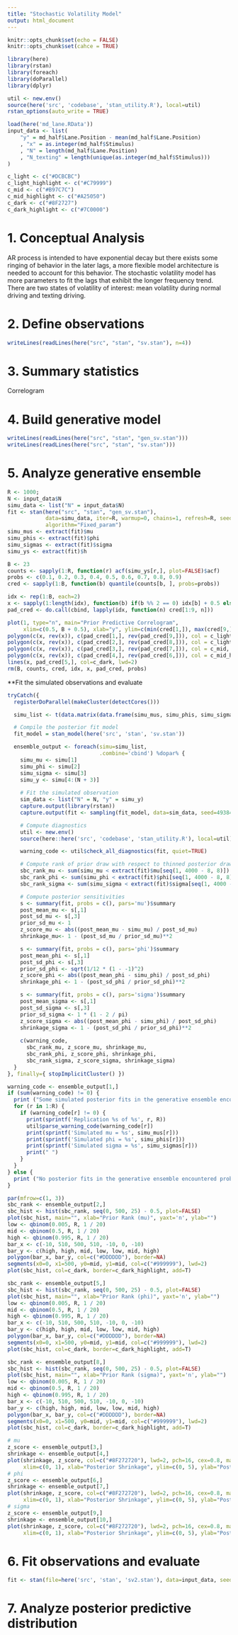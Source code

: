 ```yaml
---
title: "Stochastic Volatility Model"
output: html_document
---
```


```r
knitr::opts_chunk$set(echo = FALSE)
knitr::opts_chunk$set(cahce = TRUE)

library(here)
library(rstan)
library(foreach)
library(doParallel)
library(dplyr)

util <- new.env()
source(here('src', 'codebase', 'stan_utility.R'), local=util)
rstan_options(auto_write = TRUE)

load(here('md_lane.RData'))
input_data <- list(
    "y" = md_half$Lane.Position - mean(md_half$Lane.Position)
    , "x" = as.integer(md_half$Stimulus)
    , "N" = length(md_half$Lane.Position)
    , "N_texting" = length(unique(as.integer(md_half$Stimulus)))
)

c_light <- c("#DCBCBC")
c_light_highlight <- c("#C79999")
c_mid <- c("#B97C7C")
c_mid_highlight <- c("#A25050")
c_dark <- c("#8F2727")
c_dark_highlight <- c("#7C0000")
```

# 1. Conceptual Analysis
AR process is intended to have exponential decay but there exists some ringing of behavior in the later lags, a more flexible model architecture is needed to account for this behavior. The stochastic volatility model has more parameters to fit the lags that exhibit the longer frequency trend. There are two states of volatility of interest: mean volatility during normal driving and texting driving.

# 2. Define observations
```r
writeLines(readLines(here("src", "stan", "sv.stan"), n=4))
```

# 3. Summary statistics
Correlogram 

# 4. Build generative model
```r
writeLines(readLines(here("src", "stan", "gen_sv.stan")))
writeLines(readLines(here("src", "stan", "sv.stan")))
```

# 5. Analyze generative ensemble
```r
R <- 1000;
N <- input_data$N
simu_data <- list("N" = input_data$N)
fit <- stan(here("src", "stan", "gen_sv.stan"), 
            data=simu_data, iter=R, warmup=0, chains=1, refresh=R, seed=234987,
            algorithm="Fixed_param")
simu_mus <- extract(fit)$mu
simu_phis <- extract(fit)$phi
simu_sigmas <- extract(fit)$sigma
simu_ys <- extract(fit)$h
```

```r
B <- 23
counts <- sapply(1:R, function(r) acf(simu_ys[r,], plot=FALSE)$acf)
probs <- c(0.1, 0.2, 0.3, 0.4, 0.5, 0.6, 0.7, 0.8, 0.9)
cred <- sapply(1:B, function(b) quantile(counts[b, ], probs=probs))

idx <- rep(1:B, each=2)
x <- sapply(1:length(idx), function(b) if(b %% 2 == 0) idx[b] + 0.5 else idx[b] - 0.5) - 1
pad_cred <- do.call(cbind, lapply(idx, function(n) cred[1:9, n]))

plot(1, type="n", main="Prior Predictive Correlogram", 
     xlim=c(0.5, B + 0.5), xlab="y", ylim=c(min(cred[1,]), max(cred[9,])), ylab="")
polygon(c(x, rev(x)), c(pad_cred[1,], rev(pad_cred[9,])), col = c_light, border = NA)
polygon(c(x, rev(x)), c(pad_cred[2,], rev(pad_cred[8,])), col = c_light_highlight, border = NA)
polygon(c(x, rev(x)), c(pad_cred[3,], rev(pad_cred[7,])), col = c_mid, border = NA)
polygon(c(x, rev(x)), c(pad_cred[4,], rev(pad_cred[6,])), col = c_mid_highlight, border = NA)
lines(x, pad_cred[5,], col=c_dark, lwd=2)
rm(B, counts, cred, idx, x, pad_cred, probs)
```

**Fit the simulated observations and evaluate
```r
tryCatch({
  registerDoParallel(makeCluster(detectCores()))

  simu_list <- t(data.matrix(data.frame(simu_mus, simu_phis, simu_sigmas, simu_ys)))

  # Compile the posterior fit model
  fit_model = stan_model(here('src', 'stan', 'sv.stan'))

  ensemble_output <- foreach(simu=simu_list,
                             .combine='cbind') %dopar% {
    simu_mu <- simu[1]
    simu_phi <- simu[2]
    simu_sigma <- simu[3]
    simu_y <- simu[4:(N + 3)]
    
    # Fit the simulated observation
    sim_data <- list("N" = N, "y" = simu_y)
    capture.output(library(rstan))
    capture.output(fit <- sampling(fit_model, data=sim_data, seed=4938483, control = list(adapt_delta = 0.99)))

    # Compute diagnostics
    util <- new.env()
    source(here::here('src', 'codebase', 'stan_utility.R'), local=util)

    warning_code <- util$check_all_diagnostics(fit, quiet=TRUE)

    # Compute rank of prior draw with respect to thinned posterior draws
    sbc_rank_mu <- sum(simu_mu < extract(fit)$mu[seq(1, 4000 - 8, 8)])
    sbc_rank_phi <- sum(simu_phi < extract(fit)$phi[seq(1, 4000 - 8, 8)])
    sbc_rank_sigma <- sum(simu_sigma < extract(fit)$sigma[seq(1, 4000 - 8, 8)])

    # Compute posterior sensitivities
    s <- summary(fit, probs = c(), pars='mu')$summary
    post_mean_mu <- s[,1]
    post_sd_mu <- s[,3]
    prior_sd_mu <- 1
    z_score_mu <- abs((post_mean_mu - simu_mu) / post_sd_mu)
    shrinkage_mu<- 1 - (post_sd_mu / prior_sd_mu)**2

    s <- summary(fit, probs = c(), pars='phi')$summary
    post_mean_phi <- s[,1]
    post_sd_phi <- s[,3]
    prior_sd_phi <- sqrt(1/12 * (1 - -1)^2)
    z_score_phi <- abs((post_mean_phi - simu_phi) / post_sd_phi)
    shrinkage_phi <- 1 - (post_sd_phi / prior_sd_phi)**2

    s <- summary(fit, probs = c(), pars='sigma')$summary
    post_mean_sigma <- s[,1]
    post_sd_sigma <- s[,3]
    prior_sd_sigma <- 1 * (1 - 2 / pi)
    z_score_sigma <- abs((post_mean_phi - simu_phi) / post_sd_phi)
    shrinkage_sigma <- 1 - (post_sd_phi / prior_sd_phi)**2
    
    c(warning_code,
      sbc_rank_mu, z_score_mu, shrinkage_mu,
      sbc_rank_phi, z_score_phi, shrinkage_phi,
      sbc_rank_sigma, z_score_sigma, shrinkage_sigma)
  }
}, finally={ stopImplicitCluster() })
```
```r
warning_code <- ensemble_output[1,]
if (sum(warning_code) != 0) {
  print ("Some simulated posterior fits in the generative ensemble encountered problems!")
  for (r in 1:R) {
    if (warning_code[r] != 0) {
      print(sprintf('Replication %s of %s', r, R))
      util$parse_warning_code(warning_code[r])
      print(sprintf('Simulated mu = %s', simu_mus[r]))
      print(sprintf('Simulated phi = %s', simu_phis[r]))
      print(sprintf('Simulated sigma = %s', simu_sigmas[r]))
      print(" ")
    }
  }
} else {
  print ("No posterior fits in the generative ensemble encountered problems!")
}
```
```r
par(mfrow=c(1, 3))
sbc_rank <- ensemble_output[2,]
sbc_hist <- hist(sbc_rank, seq(0, 500, 25) - 0.5, plot=FALSE)
plot(sbc_hist, main="", xlab="Prior Rank (mu)", yaxt='n', ylab="")
low <- qbinom(0.005, R, 1 / 20)
mid <- qbinom(0.5, R, 1 / 20)
high <- qbinom(0.995, R, 1 / 20)
bar_x <- c(-10, 510, 500, 510, -10, 0, -10)
bar_y <- c(high, high, mid, low, low, mid, high)
polygon(bar_x, bar_y, col=c("#DDDDDD"), border=NA)
segments(x0=0, x1=500, y0=mid, y1=mid, col=c("#999999"), lwd=2)
plot(sbc_hist, col=c_dark, border=c_dark_highlight, add=T)

sbc_rank <- ensemble_output[5,]
sbc_hist <- hist(sbc_rank, seq(0, 500, 25) - 0.5, plot=FALSE)
plot(sbc_hist, main="", xlab="Prior Rank (phi)", yaxt='n', ylab="")
low <- qbinom(0.005, R, 1 / 20)
mid <- qbinom(0.5, R, 1 / 20)
high <- qbinom(0.995, R, 1 / 20)
bar_x <- c(-10, 510, 500, 510, -10, 0, -10)
bar_y <- c(high, high, mid, low, low, mid, high)
polygon(bar_x, bar_y, col=c("#DDDDDD"), border=NA)
segments(x0=0, x1=500, y0=mid, y1=mid, col=c("#999999"), lwd=2)
plot(sbc_hist, col=c_dark, border=c_dark_highlight, add=T)

sbc_rank <- ensemble_output[8,]
sbc_hist <- hist(sbc_rank, seq(0, 500, 25) - 0.5, plot=FALSE)
plot(sbc_hist, main="", xlab="Prior Rank (sigma)", yaxt='n', ylab="")
low <- qbinom(0.005, R, 1 / 20)
mid <- qbinom(0.5, R, 1 / 20)
high <- qbinom(0.995, R, 1 / 20)
bar_x <- c(-10, 510, 500, 510, -10, 0, -10)
bar_y <- c(high, high, mid, low, low, mid, high)
polygon(bar_x, bar_y, col=c("#DDDDDD"), border=NA)
segments(x0=0, x1=500, y0=mid, y1=mid, col=c("#999999"), lwd=2)
plot(sbc_hist, col=c_dark, border=c_dark_highlight, add=T)
```

```r
# mu
z_score <- ensemble_output[3,]
shrinkage <- ensemble_output[4,]
plot(shrinkage, z_score, col=c("#8F272720"), lwd=2, pch=16, cex=0.8, main="Mu",
     xlim=c(0, 1), xlab="Posterior Shrinkage", ylim=c(0, 5), ylab="Posterior z-Score")
# phi
z_score <- ensemble_output[6,]
shrinkage <- ensemble_output[7,]
plot(shrinkage, z_score, col=c("#8F272720"), lwd=2, pch=16, cex=0.8, main="Phi",
     xlim=c(0, 1), xlab="Posterior Shrinkage", ylim=c(0, 5), ylab="Posterior z-Score")
# sigma
z_score <- ensemble_output[9,]
shrinkage <- ensemble_output[10,]
plot(shrinkage, z_score, col=c("#8F272720"), lwd=2, pch=16, cex=0.8, main="Sigma",
     xlim=c(0, 1), xlab="Posterior Shrinkage", ylim=c(0, 5), ylab="Posterior z-Score")
```

# 6. Fit observations and evaluate
```r
fit <- stan(file=here('src', 'stan', 'sv2.stan'), data=input_data, seed=4938483, refresh=2000)
```

# 7. Analyze posterior predictive distribution
